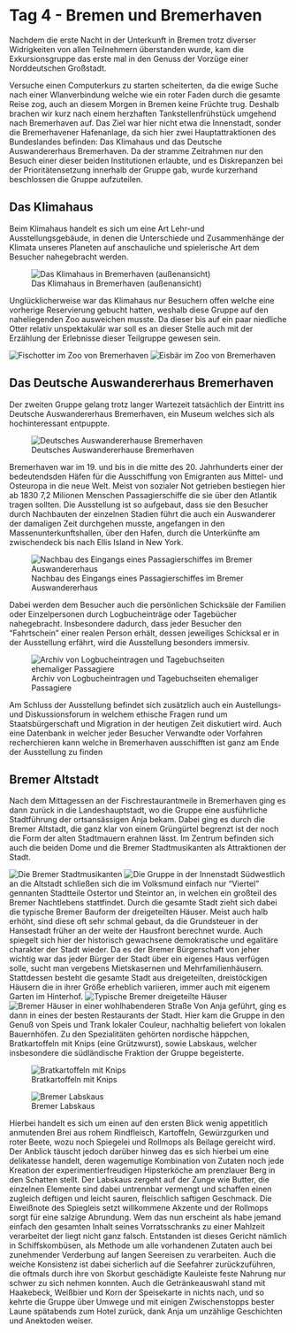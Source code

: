 # Tag 4 - Bremen und Bremerhaven

Nachdem die erste Nacht in der Unterkunft in Bremen trotz diverser Widrigkeiten von allen Teilnehmern überstanden wurde, kam die Exkursionsgruppe das erste mal in den Genuss der Vorzüge einer Norddeutschen Großstadt. 


Versuche einen Computerkurs zu starten scheiterten, da die ewige Suche nach einer Wlanverbindung welche wie ein roter Faden durch die gesamte Reise zog, auch an diesem Morgen in Bremen keine Früchte trug.
Deshalb brachen wir kurz nach einem herzhaften Tankstellenfrühstück umgehend nach Bremerhaven auf.
Das Ziel war hier nicht etwa die Innenstadt, sonder die Bremerhavener Hafenanlage, da sich hier zwei Hauptattraktionen des Bundeslandes befinden:
Das Klimahaus und das Deutsche Auswandererhaus Bremerhaven.
Da der stramme Zeitrahmen nur den Besuch einer dieser beiden Institutionen erlaubte, und es Diskrepanzen bei der Prioritätensetzung innerhalb der Gruppe gab, wurde kurzerhand beschlossen die Gruppe aufzuteilen.

## Das Klimahaus

Beim Klimahaus handelt es sich um eine Art Lehr-und Ausstellungsgebäude, in denen die Unterschiede und Zusammenhänge der Klimata unseres Planeten auf anschauliche und spielerische Art dem Besucher nahegebracht werden.

![Das Klimahaus in Bremerhaven (außenansicht)](images/kristof/IMG_9246.jpg)

Unglücklicherweise war das Klimahaus nur Besuchern offen welche eine vorherige Reservierung gebucht hatten, weshalb diese Gruppe auf den naheliegenden Zoo ausweichen musste. Da dieser bis auf ein paar niedliche Otter relativ unspektakulär war soll es an dieser Stelle auch mit der Erzählung der Erlebnisse dieser Teilgruppe gewesen sein.

![Fischotter im Zoo von Bremerhaven](images/kristof/IMG_9234.jpg)
![Eisbär im Zoo von Bremerhaven](images/kristof/IMG_9207.jpg)

## Das Deutsche Auswandererhaus Bremerhaven

Der zweiten Gruppe gelang trotz langer Wartezeit tatsächlich der Eintritt ins Deutsche Auswandererhaus Bremerhaven, ein Museum welches sich als hochinteressant entpuppte.

![Deutsches Auswandererhause Bremerhaven](images/Christian vorsortiert/Zoo + BRemerhaven/7616c34034aa318a533840ee8ca2c314.jpg)

Bremerhaven war im 19. und bis in die mitte des 20. Jahrhunderts einer der bedeutendsden Häfen für die Ausschiffung von Emigranten aus Mittel- und Osteuropa in die neue Welt.
Meist von sozialer Not getrieben bestiegen hier ab 1830 7,2 Milionen Menschen Passagierschiffe die sie über den Atlantik tragen sollten.
Die Ausstellung ist so aufgebaut, dass sie den Besucher durch Nachbauten der  einzelnen Stadien führt die auch ein Auswanderer der damaligen Zeit durchgehen musste, angefangen in den Massenunterkunftshallen, über den Hafen, durch die Unterkünfte am zwischendeck bis nach Ellis Island in New York.

![Nachbau des Eingangs eines Passagierschiffes im Bremer Auswandererhaus](images/Christian vorsortiert/Zoo + BRemerhaven/DAH_Kaje_c_DeutschesAuswandererhaus_lb-1040x688-c-default@3x.jpg)

Dabei werden dem Besucher auch die persönlichen Schicksäle der Familien oder Einzelpersonen durch Logbucheinträge oder Tagebücher nahegebracht. Insbesondere dadurch, dass jeder Besucher den "Fahrtschein" einer realen Person erhält, dessen jeweiliges Schicksal er in der Ausstellung erfährt, wird die Ausstellung besonders immersiv.

![Archiv von Logbucheintragen und Tagebuchseiten ehemaliger Passagiere](images/Christian vorsortiert/Zoo + BRemerhaven/external-content.duckduckgo.com.jpg)

Am Schluss der Ausstellung befindet sich zusätzlich auch ein Austellungs- und Diskussionsforum in welchem ethische Fragen rund um Staatsbürgerschaft und Migration in der heutigen Zeit diskutiert wird.
Auch eine Datenbank in welcher jeder Besucher Verwandte oder Vorfahren recherchieren kann welche in Bremerhaven ausschifften ist ganz am Ende der Ausstellung zu finden

## Bremer Altstadt

Nach dem Mittagessen an der Fischrestaurantmeile in Bremerhaven ging es dann zurück in die Landeshauptstadt, wo die Gruppe eine ausführliche Stadtführung der ortsansässigen Anja bekam.
Dabei ging es durch die Bremer Altstadt, die ganz klar von einem Grüngürtel begrenzt ist der noch die Form  der alten Stadtmauern erahnen lässt.
Im Zentrum befinden sich auch die beiden Dome und die Bremer Stadtmusikanten als Attraktionen der Stadt.

![Die Bremer Stadtmusikanten](images/Jana/20210915_191706.jpg)
![Die Gruppe in der Innenstadt](images/Christian vorsortiert/Bremen/signal-2021-12-09-141150.jpeg)
Südwestlich an die Altstadt schließen sich die im Volksmund einfach nur "Viertel" gennanten Stadtteile Ostertor und Steintor an, in welchen ein großteil des Bremer Nachtlebens stattfindet.
Durch die gesamte Stadt zieht sich dabei die typische Bremer Bauform der dreigeteilten Häuser.
Meist auch halb erhöht, sind diese oft sehr schmal gebaut, da die Grundsteuer in der Hansestadt früher an der weite der Hausfront berechnet wurde. Auch spiegelt sich hier der historisch gewachsene demokratische und egalitäre charakter der Stadt wieder. Da es der Bremer Bürgerschaft von jeher wichtig war das jeder Bürger der Stadt über ein eigenes Haus verfügen solle, sucht man vergebens Mietskasernen und Mehrfamilienhäusern. Stattdessen besteht die gesamte Stadt aus dreigeteilten, dreistöckigen Häusern die in ihrer Größe erheblich variieren, immer auch mit eigenem Garten im Hinterhof. 
![Typische Bremer dreigeteilte Häuser](images/Jana/20210916_175454.jpg)
![Bremer Häuser in einer wohlhabenderen Straße](images/Jana/20210915_211820.jpg)
Von Anja geführt, ging es dann in eines der besten Restaurants der Stadt. Hier kam die Gruppe in den Genuß von Speis und Trank lokaler Couleur, nachhaltig beliefert von lokalen Bauernhöfen. Zu den Spezialitäten gehörten nordische häppchen, Bratkartoffeln mit Knips (eine Grützwurst), sowie Labskaus, welcher insbesondere die südländische Fraktion der Gruppe begeisterte. 

![Bratkartoffeln mit Knips](images/kristof/IMG_20210916_194356.jpg)

![Bremer Labskaus](images/kristof/IMG_20210916_194402.jpg)

Hierbei handelt es sich um einen auf den ersten Blick wenig appetitlich anmutenden Brei aus rohem Rindfleisch, Kartoffeln, Gewürzgurken und roter Beete, wozu noch Spiegelei und Rollmops als Beilage gereicht wird. Der Anblick täuscht jedoch darüber hinweg das es sich hierbei um eine delikatesse handelt, deren wagemutige Kombination von Zutaten noch jede Kreation der experimentierfreudigen Hipsterköche am prenzlauer Berg in den Schatten stellt. Der Labskaus zergeht auf der Zunge wie Butter, die einzelnen Elemente sind dabei untrennbar vermengt und schaffen einen zugleich deftigen und leicht sauren, fleischlich saftigen Geschmack. Die Eiweißnote des Spiegleis setzt willkommene Akzente und der Rollmops sorgt für eine salzige Abrundung. Wem das nun erscheint als habe jemand einfach den gesamten Inhalt seines Vorratsschranks zu einer Mahlzeit verarbeitet der liegt nicht ganz falsch. Entstanden ist dieses Gericht nämlich in Schiffskombüsen, als Methode um alle vorhandenen Zutaten auch bei zunehmender Verderbung auf langen Seereisen zu verarbeiten. Auch die weiche Konsistenz ist dabei sicherlich auf die Seefahrer zurückzuführen, die oftmals durch ihre von Skorbut geschädigte Kauleiste feste Nahrung nur schwer zu sich nehmen konnten.
Auch die Getränkeauswahl stand mit Haakebeck, Weißbier und Korn der Speisekarte in nichts nach, und so kehrte die Gruppe über Umwege und mit einigen Zwischenstopps bester Laune spätabends zum Hotel zurück, dank Anja um unzählige Geschichten und Anektoden weiser.





